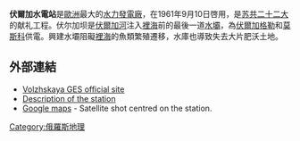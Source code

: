 {{NoteTA
|1=zh-cn:伏尔加河; zh-tw:窩瓦河; zh-hk:伏爾加河;
}}
{{Infobox Dam
|name= 伏爾加水電站
|image= Volga Hydroelectric Station 002.JPG
|caption=
|dam_name=
|official_name= Волжская ГЭС
|crosses=[[伏爾加河|伏爾加河]]
|reservoir=
|locale= {{flag|Russia}}伏爾加河
|length= 725米
|height= 44米
|width=
|began= 1950年8月6日
|open= 1961年9月10日
|closed=
|cost=
|owner=
|maint= RusHydro
|reservoir_capacity= 31.5立方公里
|reservoir_catchment=
|reservoir_surface= 3,117平方公里
|depth=
|plant_owner=
|plant_operator=
|turbines= 09 × 115.0 MW<br />08 × 125.5 MW<br />05 × 120.0 MW<br />01 × 11.0 MW
|installed_capacity= 2,650 MW
|max_capacity= 2,744 MW
|annual_generation= 12,300 GWh
|pumped_storage= 無
|com=
|decom=
|bridge_carries=
|bridge_width=
|bridge_clearance=
|bridge_traffic=
|bridge_toll= 
|bridge_id=
|map_cue=
|map_image=
|map_text=
|map_width=
| coordinates= {{coord|48|49|34|N|44|40|19|E|type:landmark|display=inline,title}}
}}

'''伏爾加水電站'''是[[歐洲|歐洲]]最大的[[水力發電廠|水力發電廠]]，在1961年9月10日啓用，是[[苏共二十二大|苏共二十二大]]的献礼工程。伏尔加坝是[[伏爾加河|伏爾加河]]注入[[裡海|裡海]]前的最後一道[[水壩|水壩]]，為[[伏爾加格勒|伏爾加格勒]]和[[莫斯科|莫斯科]]供電。興建水壩阻礙[[裡海|裡海]]的魚類繁殖遷移，水庫也導致失去大片肥沃土地。

==外部連結==
* [http://www.volges.rushydro.ru/ Volzhskaya GES official site] {{Wayback|url=http://www.volges.rushydro.ru/ |date=20190212011437 }} {{ru icon}}
* [https://web.archive.org/web/20070928073146/http://www.yug.so-cdu.ru/Page.aspx?IdP=648 Description of the station] {{ru icon}}
* [http://maps.google.com/maps?q=48.825995,44.672041&ie=UTF8&om=1&z=14&ll=48.826305,44.672556&spn=0.026219,0.086517&t=k Google maps] - Satellite shot centred on the station.

{{Volga River}}

[[Category:俄羅斯地理|Category:俄羅斯地理]]

{{俄羅斯地理小作品}}